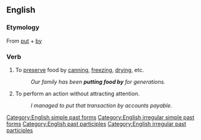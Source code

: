 ==English==

===Etymology===
From [[put]] + [[by]]

===Verb===
{{en-verb|inf=to [[put]] [[by]]|puts by|putting by|put by|put by}}

# To [[preserve]] food by [[can]]ning, [[freeze|freezing]], [[dry]]ing, etc.
#:''Our family has been '''putting food by''' for generations.''
# To perform an action without attracting attention.
#: ''I managed to put that transaction by accounts payable.''

[[Category:English simple past forms]]
[[Category:English irregular simple past forms]]
[[Category:English past participles]]
[[Category:English irregular past participles]]
